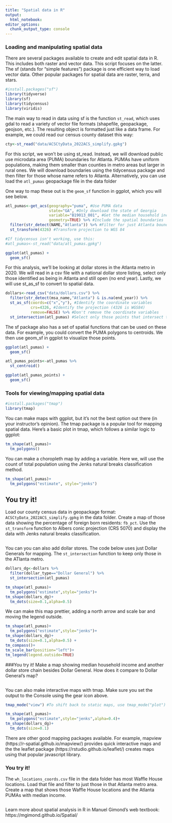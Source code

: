 ```yaml
---
title: "Spatial data in R"
output:
  html_notebook:
editor_options: 
  chunk_output_type: console
---
```

### Loading and manipulating spatial data

There are several packages available to create and edit spatial data in R. This includes both raster and vector data. This script focuses on the latter. The sf (stands for "simple features") package is one efficient way to load vector data. Other popular packages for spatial data are raster, terra, and stars.


```r
#install.packages("sf")
library(tidyverse)
library(sf)
library(tidycensus)
library(viridis)
```

The main way to read in data using sf is the function `st_read`, which uses gdal to read a variety of vector file formats (shapefile, geopackage, geojson, etc.). The resulting object is formatted just like a data frame. For example, we could read our census county dataset this way:

```r
cty<-st_read("data/ACSCtyData_2022ACS_simplify.gpkg")
```

For this script, we won't be using st_read. Instead, we will download public use microdata area (PUMA) boundaries for Atlanta. PUMAs have uniform populations, making them smaller than counties in metro areas but larger in rural ones. We will download boundaries using the tidycensus package and then filter for those whose name refers to Atlanta. Alternatively, you can use load the `atl_pumas` geopackage file in the data folder

One way to map these out is the `geom_sf` function in ggplot, which you will see below.

```r
atl_pumas<-get_acs(geography="puma", #Use PUMA data
                   state="GA", #Only download the state of Georgia
                   variable="B19013_001", #Get the median household income variable
                   geometry=TRUE) %>% #Include the spatial boundaries
  filter(str_detect(NAME,"Atlanta")) %>% #Filter for just Atlanta boundaries using the name
  st_transform(4326) #Transform projection to WGS 84

#If tidycensus isn't working, use this:
#atl_pumas<-st_read("data/atl_pumas.gpkg")

ggplot(atl_pumas) + 
  geom_sf()
```

For this analysis, we'll be looking at dollar stores in the Atlanta metro in 2020. We will read in a csv file with a national dollar store listing, select only those identified as being in Atlanta and still open (no end year). Lastly, we will use st_as_sf to convert to spatial data.

```r
dollars<-read_csv("data/dollars.csv") %>%
  filter(str_detect(msa_name,"Atlanta") & is.na(end_year)) %>%
  st_as_sf(coords=c("x","y"), #Identify the coordinate variables
           crs=4326, #Identify the projection (4326 is WGS84)
           remove=FALSE) %>% #Don't remove the coordinate variables
  st_intersection(atl_pumas) #Select only those points that intersect the pumas layer
```

The sf package also has a set of spatial functions that can be used on these data. For example, you could convert the PUMA polygons to centroids. We then use geom_sf in ggplot to visualize those points.

```r
ggplot(atl_pumas) + 
  geom_sf()

atl_pumas_points<-atl_pumas %>%
  st_centroid()

ggplot(atl_pumas_points) + 
  geom_sf()
```


### Tools for viewing/mapping spatial data
```r
#install.packages("tmap")
library(tmap)
```

You can make maps with ggplot, but it's not the best option out there (in your instructor's opinion). The tmap package is a popular tool for mapping spatial data. Here's a basic plot in tmap, which follows a similar logic to ggplot:

```r
tm_shape(atl_pumas)+
  tm_polygons()
```

You can make a choropleth map by adding a variable. Here we, will use the count of total population using the Jenks natural breaks classification method.

```r
tm_shape(atl_pumas)+
  tm_polygons("estimate", style="jenks")
```

## You try it!
Load our county census data in geopackage format: `ACSCtyData_2022ACS_simplify.gpkg` in the data folder. Create a map of those data showing the percentage of foreign born residents: `fb_pct`. Use the `st_transform` function to Albers conic projection (CRS 5070) and display the data with Jenks natural breaks classification.

```r

```

You can you can also add dollar stores. The code below uses just Dollar Generals for mapping. The `st_intersection` function to keep only those in the ATlanta metro.

```r
dollars_dg<-dollars %>%
  filter(dollar_type=="Dollar General") %>%
  st_intersection(atl_pumas)

tm_shape(atl_pumas)+
  tm_polygons("estimate",style="jenks")+
tm_shape(dollars_dg)+
  tm_dots(size=0.1,alpha=0.5) 
```

We can make this map prettier, adding a north arrow and scale bar and moving the legend outside.

```r
tm_shape(atl_pumas)+
  tm_polygons("estimate",style="jenks")+
tm_shape(dollars_dg)+
  tm_dots(size=0.1,alpha=0.5) +
tm_compass()+
tm_scale_bar(position="left")+
tm_legend(legend.outside=TRUE)
```

###You try it!
Make a map showing median household income and another dollar store chain besides Dollar General. How does it compare to Dollar General's map?
```r

```

You can also make interactive maps with tmap. Make sure you set the output to the Console using the gear icon above.

```r
tmap_mode("view") #To shift back to static maps, use tmap_mode("plot")

tm_shape(atl_pumas)+
  tm_polygons("estimate",style="jenks",alpha=0.4)+
tm_shape(dollars_dg)+
  tm_dots(size=0.1)
```

There are other good mapping packages available. For example, mapview (https://r-spatial.github.io/mapview/) provides quick interactive maps and the the leaflet package (https://rstudio.github.io/leaflet/) creates maps using that popular javascript library.

### You try it!

The `wh_locations_coords.csv` file in the data folder has most Waffle House locations. Load that file and filter to just those in that Atlanta metro area. Create a map that shows those Waffle House locations and the Atlanta PUMAs with median income.

```r

```

Learn more about spatial analysis in R in Manuel Gimond's web textbook: https://mgimond.github.io/Spatial/